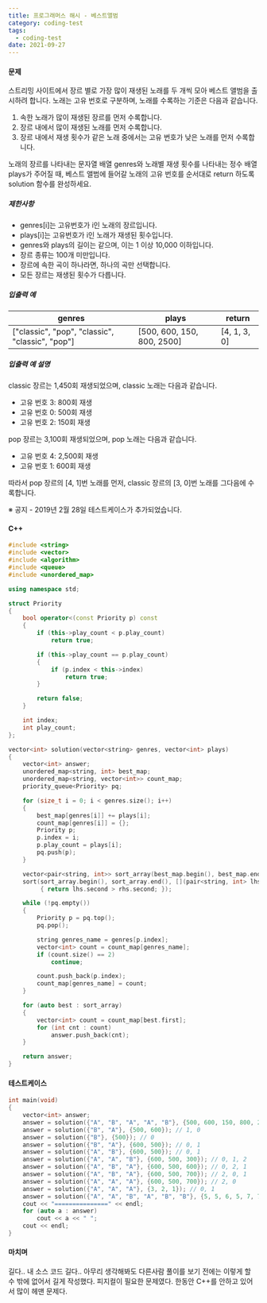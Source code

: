 ```yaml
---
title: 프로그래머스 해시 - 베스트앨범
category: coding-test
tags:
  - coding-test
date: 2021-09-27
---
```


#### 문제

스트리밍 사이트에서 장르 별로 가장 많이 재생된 노래를 두 개씩 모아 베스트 앨범을 출시하려 합니다. 노래는 고유 번호로 구분하며, 노래를 수록하는 기준은 다음과 같습니다.

1. 속한 노래가 많이 재생된 장르를 먼저 수록합니다.
2. 장르 내에서 많이 재생된 노래를 먼저 수록합니다.
3. 장르 내에서 재생 횟수가 같은 노래 중에서는 고유 번호가 낮은 노래를 먼저 수록합니다.

노래의 장르를 나타내는 문자열 배열 genres와 노래별 재생 횟수를 나타내는 정수 배열 plays가 주어질 때, 베스트 앨범에 들어갈 노래의 고유 번호를 순서대로 return 하도록 solution 함수를 완성하세요.

##### 제한사항

- genres[i]는 고유번호가 i인 노래의 장르입니다.
- plays[i]는 고유번호가 i인 노래가 재생된 횟수입니다.
- genres와 plays의 길이는 같으며, 이는 1 이상 10,000 이하입니다.
- 장르 종류는 100개 미만입니다.
- 장르에 속한 곡이 하나라면, 하나의 곡만 선택합니다.
- 모든 장르는 재생된 횟수가 다릅니다.

##### 입출력 예

| genres                                          | plays                      | return       |
| ----------------------------------------------- | -------------------------- | ------------ |
| ["classic", "pop", "classic", "classic", "pop"] | [500, 600, 150, 800, 2500] | [4, 1, 3, 0] |

##### 입출력 예 설명

classic 장르는 1,450회 재생되었으며, classic 노래는 다음과 같습니다.

- 고유 번호 3: 800회 재생
- 고유 번호 0: 500회 재생
- 고유 번호 2: 150회 재생

pop 장르는 3,100회 재생되었으며, pop 노래는 다음과 같습니다.

- 고유 번호 4: 2,500회 재생
- 고유 번호 1: 600회 재생

따라서 pop 장르의 [4, 1]번 노래를 먼저, classic 장르의 [3, 0]번 노래를 그다음에 수록합니다.

※ 공지 - 2019년 2월 28일 테스트케이스가 추가되었습니다.

#### C++

```c++
#include <string>
#include <vector>
#include <algorithm>
#include <queue>
#include <unordered_map>

using namespace std;

struct Priority
{
    bool operator<(const Priority p) const
    {
        if (this->play_count < p.play_count)
            return true;

        if (this->play_count == p.play_count)
        {
            if (p.index < this->index)
                return true;
        }

        return false;
    }

    int index;
    int play_count;
};

vector<int> solution(vector<string> genres, vector<int> plays)
{
    vector<int> answer;
    unordered_map<string, int> best_map;
    unordered_map<string, vector<int>> count_map;
    priority_queue<Priority> pq;

    for (size_t i = 0; i < genres.size(); i++)
    {
        best_map[genres[i]] += plays[i];
        count_map[genres[i]] = {};
        Priority p;
        p.index = i;
        p.play_count = plays[i];
        pq.push(p);
    }

    vector<pair<string, int>> sort_array(best_map.begin(), best_map.end());
    sort(sort_array.begin(), sort_array.end(), [](pair<string, int> lhs, pair<string, int> rhs)
         { return lhs.second > rhs.second; });

    while (!pq.empty())
    {
        Priority p = pq.top();
        pq.pop();

        string genres_name = genres[p.index];
        vector<int> count = count_map[genres_name];
        if (count.size() == 2)
            continue;

        count.push_back(p.index);
        count_map[genres_name] = count;
    }

    for (auto best : sort_array)
    {
        vector<int> count = count_map[best.first];
        for (int cnt : count)
            answer.push_back(cnt);
    }

    return answer;
}
```

#### 테스트케이스

```c++
int main(void)
{
    vector<int> answer;
    answer = solution({"A", "B", "A", "A", "B"}, {500, 600, 150, 800, 2500}); // 4, 1, 3, 0
    answer = solution({"B", "A"}, {500, 600}); // 1, 0
    answer = solution({"B"}, {500}); // 0
    answer = solution({"B", "A"}, {600, 500}); // 0, 1
    answer = solution({"A", "B"}, {600, 500}); // 0, 1
    answer = solution({"A", "A", "B"}, {600, 500, 300}); // 0, 1, 2
    answer = solution({"A", "B", "A"}, {600, 500, 600}); // 0, 2, 1
    answer = solution({"A", "B", "A"}, {600, 500, 700}); // 2, 0, 1
    answer = solution({"A", "A", "A"}, {600, 500, 700}); // 2, 0
    answer = solution({"A", "A", "A"}, {3, 2, 1}); // 0, 1
    answer = solution({"A", "A", "B", "A", "B", "B"}, {5, 5, 6, 5, 7, 7});  // 4, 5, 0, 1
    cout << "===============" << endl;
    for (auto a : answer)
        cout << a << " ";
    cout << endl;
}
```

#### 마치며

길다.. 내 소스 코드 길다.. 아무리 생각해봐도 다른사람 풀이를 보기 전에는 이렇게 할 수 밖에 없어서 길게 작성했다. 피지컬이 필요한 문제였다. 한동안 C++를 안하고 있어서 많이 헤맨 문제다.
